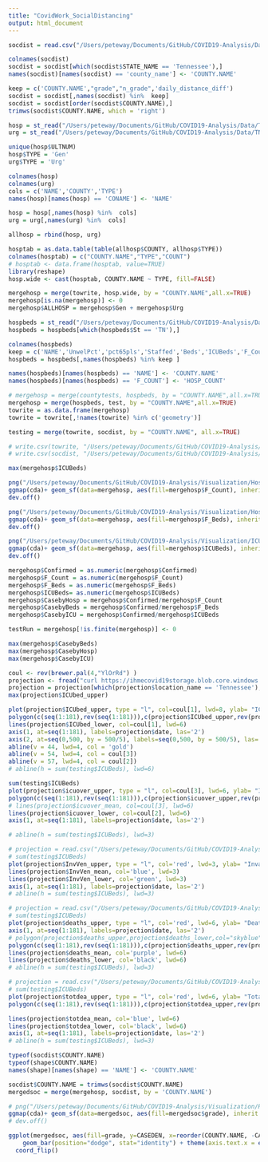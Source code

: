```yaml
---
title: "CovidWork_SocialDistancing"
output: html_document
---
```


```r
socdist = read.csv("/Users/peteway/Documents/GitHub/COVID19-Analysis/Data/Social_Distancing.csv")

colnames(socdist)
socdist = socdist[which(socdist$STATE_NAME == 'Tennessee'),]
names(socdist)[names(socdist) == 'county_name'] <- 'COUNTY.NAME'

keep = c('COUNTY.NAME',"grade","n_grade",'daily_distance_diff')
socdist = socdist[,names(socdist) %in%  keep]
socdist = socdist[order(socdist$COUNTY.NAME),]
trimws(socdist$COUNTY.NAME, which = 'right')

```

```r
hosp = st_read("/Users/peteway/Documents/GitHub/COVID19-Analysis/Data/TN_MedicalResources/TN_GenMedicalAndSurgicalHospitals_withCounty.shp")
urg = st_read("/Users/peteway/Documents/GitHub/COVID19-Analysis/Data/TN_MedicalResources/TN_UrgentCareFacilities.shp")

unique(hosp$ULTNUM)
hosp$TYPE = 'Gen'
urg$TYPE = 'Urg'

colnames(hosp)
colnames(urg)
cols = c('NAME','COUNTY','TYPE')
names(hosp)[names(hosp) == 'CONAME'] <- 'NAME'

hosp = hosp[,names(hosp) %in%  cols]
urg = urg[,names(urg) %in%  cols]

allhosp = rbind(hosp, urg)

hosptab = as.data.table(table(allhosp$COUNTY, allhosp$TYPE))
colnames(hosptab) = c("COUNTY.NAME","TYPE","COUNT")
# hosptab <- data.frame(hosptab, value=TRUE)
library(reshape)
hosp.wide <- cast(hosptab, COUNTY.NAME ~ TYPE, fill=FALSE)

mergehosp = merge(towrite, hosp.wide, by = "COUNTY.NAME",all.x=TRUE)
mergehosp[is.na(mergehosp)] <- 0
mergehosp$ALLHOSP = mergehosp$Gen + mergehosp$Urg

```

```r
hospbeds = st_read("/Users/peteway/Documents/GitHub/COVID19-Analysis/Data/HospitalBeds/HospitalBeds.shp")
hospbeds = hospbeds[which(hospbeds$St == 'TN'),]

colnames(hospbeds)
keep = c('NAME','UnwelPct','pct65pls','Staffed','Beds','ICUBeds','F_Count','F_Staffed','F_Beds','F_ICUBeds', 'geometry')
hospbeds = hospbeds[,names(hospbeds) %in% keep ]

names(hospbeds)[names(hospbeds) == 'NAME'] <- 'COUNTY.NAME'
names(hospbeds)[names(hospbeds) == 'F_COUNT'] <- 'HOSP_COUNT'

# mergehosp = merge(countytests, hospbeds, by = "COUNTY.NAME",all.x=TRUE)
mergehosp = merge(hospbeds, test, by = "COUNTY.NAME",all.x=TRUE)
towrite = as.data.frame(mergehosp)
towrite = towrite[,!names(towrite) %in% c('geometry')]

testing = merge(towrite, socdist, by = "COUNTY.NAME", all.x=TRUE)

# write.csv(towrite, "/Users/peteway/Documents/GitHub/COVID19-Analysis/Data/MergedData.csv")
# write.csv(socdist, "/Users/peteway/Documents/GitHub/COVID19-Analysis/Data/SocData.csv")

```

```r
max(mergehosp$ICUBeds)

png("/Users/peteway/Documents/GitHub/COVID19-Analysis/Visualization/Hospitals.png", width=9,height=4,units='in', res=600,bg = 'transparent')
ggmap(cda)+ geom_sf(data=mergehosp, aes(fill=mergehosp$F_Count), inherit.aes= FALSE) + scale_fill_gradient(low = "blue", high = "red","Hospital Count", limits=c(1,10), breaks = seq(0,11,by=2),labels = seq(0,11,by=2), na.value = "black") + xlab("Longitude") + ylab("Latitude")
dev.off()

png("/Users/peteway/Documents/GitHub/COVID19-Analysis/Visualization/HospBeds.png", width=9,height=4,units='in', res=600,bg = 'transparent')
ggmap(cda)+ geom_sf(data=mergehosp, aes(fill=mergehosp$F_Beds), inherit.aes= FALSE) + scale_fill_gradient(low = "blue", high = "red","Hospital Beds", limits=c(1,4000), breaks = seq(0,4000,by=1000),labels = seq(0,4000,by=1000), na.value = "black") + xlab("Longitude") + ylab("Latitude")
dev.off()

png("/Users/peteway/Documents/GitHub/COVID19-Analysis/Visualization/ICUBeds.png", width=9,height=4,units='in', res=600,bg = 'transparent')
ggmap(cda)+ geom_sf(data=mergehosp, aes(fill=mergehosp$ICUBeds), inherit.aes= FALSE) + scale_fill_gradient(low = "blue", high = "red","ICU Beds", limits=c(1,400), breaks = seq(0,400,by=100),labels = seq(0,400,by=100), na.value = "black") + xlab("Longitude") + ylab("Latitude")
dev.off()
```

```r
mergehosp$Confirmed = as.numeric(mergehosp$Confirmed)
mergehosp$F_Count = as.numeric(mergehosp$F_Count)
mergehosp$F_Beds = as.numeric(mergehosp$F_Beds)
mergehosp$ICUBeds= as.numeric(mergehosp$ICUBeds)
mergehosp$CasebyHosp = mergehosp$Confirmed/mergehosp$F_Count
mergehosp$CasebyBeds = mergehosp$Confirmed/mergehosp$F_Beds
mergehosp$CasebyICU = mergehosp$Confirmed/mergehosp$ICUBeds

testRun = mergehosp[!is.finite(mergehosp)] <- 0

max(mergehosp$CasebyBeds)
max(mergehosp$CasebyHosp)
max(mergehosp$CasebyICU)
```

```r
coul <- rev(brewer.pal(4,"YlOrRd") )
projection <- fread("curl https://ihmecovid19storage.blob.core.windows.net/latest/ihme-covid19.zip | tar -xf- --to-stdout *Hospitalization_all_locs.csv")
projection = projection[which(projection$location_name == 'Tennessee'),]
max(projection$ICUbed_upper)

plot(projection$ICUbed_upper, type = "l", col=coul[1], lwd=8, ylab= "ICU Beds", xlab= "", xaxt="n", ylim = c(0,500), yaxt="n")
polygon(c(seq(1:181),rev(seq(1:181))),c(projection$ICUbed_upper,rev(projection$ICUbed_lower)),col="red", border = NA)
lines(projection$ICUbed_lower, col=coul[1], lwd=6)
axis(1, at=seq(1:181), labels=projection$date, las='2')
axis(2, at=seq(0,500, by = 500/5), labels=seq(0,500, by = 500/5), las='2')
abline(v = 44, lwd=4, col = 'gold')
abline(v = 54, lwd=4, col = coul[3])
abline(v = 57, lwd=4, col = coul[2])
# abline(h = sum(testing$ICUBeds), lwd=6)
```

```r
sum(testing$ICUBeds)
plot(projection$icuover_upper, type = "l", col=coul[3], lwd=6, ylab= "ICU Beds Over Capacity", xlab= "", xaxt="n")
polygon(c(seq(1:181),rev(seq(1:181))),c(projection$icuover_upper,rev(projection$icuover_lower)),col=coul[1], border = NA)
# lines(projection$icuover_mean, col=coul[3], lwd=6)
lines(projection$icuover_lower, col=coul[2], lwd=6)
axis(1, at=seq(1:181), labels=projection$date, las='2')

# abline(h = sum(testing$ICUBeds), lwd=3)
```


```r
# projection = read.csv("/Users/peteway/Documents/GitHub/COVID19-Analysis/Data/OutbreakProjections/Hospitalization_all_locs.csv")
# sum(testing$ICUBeds)
plot(projection$InvVen_upper, type = "l", col='red', lwd=3, ylab= "Invasive Ventilators Required", xlab= "", xaxt="n")
lines(projection$InvVen_mean, col='blue', lwd=3)
lines(projection$InvVen_lower, col='green', lwd=3)
axis(1, at=seq(1:181), labels=projection$date, las='2')
# abline(h = sum(testing$ICUBeds), lwd=3)
```

```r
# projection = read.csv("/Users/peteway/Documents/GitHub/COVID19-Analysis/Data/OutbreakProjections/Hospitalization_all_locs.csv")
# sum(testing$ICUBeds)
plot(projection$deaths_upper, type = "l", col='red', lwd=6, ylab= "Deaths Projected", xlab= "", xaxt="n")
axis(1, at=seq(1:181), labels=projection$date, las='2')
# polygon(projection$deaths_upper,projection$deaths_lower,col="skyblue")
polygon(c(seq(1:181),rev(seq(1:181))),c(projection$deaths_upper,rev(projection$deaths_lower)),col="orange", border = NA)
lines(projection$deaths_mean, col='purple', lwd=6)
lines(projection$deaths_lower, col='black', lwd=6)
# abline(h = sum(testing$ICUBeds), lwd=3)
```

```r
# projection = read.csv("/Users/peteway/Documents/GitHub/COVID19-Analysis/Data/OutbreakProjections/Hospitalization_all_locs.csv")
# sum(testing$ICUBeds)
plot(projection$totdea_upper, type = "l", col='red', lwd=6, ylab= "Total Deaths Projected", xlab= "", xaxt="n")
polygon(c(seq(1:181),rev(seq(1:181))),c(projection$totdea_upper,rev(projection$totdea_lower)),col="orange", border = NA)

lines(projection$totdea_mean, col='blue', lwd=6)
lines(projection$totdea_lower, col='black', lwd=6)
axis(1, at=seq(1:181), labels=projection$date, las='2')
# abline(h = sum(testing$ICUBeds), lwd=3)
```


```r
typeof(socdist$COUNTY.NAME)
typeof(shape$COUNTY.NAME)
names(shape)[names(shape) == 'NAME'] <- 'COUNTY.NAME' 

socdist$COUNTY.NAME = trimws(socdist$COUNTY.NAME)
mergedsoc = merge(mergehosp, socdist, by = 'COUNTY.NAME')
```

```r
# png("/Users/peteway/Documents/GitHub/COVID19-Analysis/Visualization/RatingMap.png", width=9,height=9,units='in', res=600,bg = 'transparent')
ggmap(cda)+ geom_sf(data=mergedsoc, aes(fill=mergedsoc$grade), inherit.aes= FALSE) + xlab("Longitude") + ylab("Latitude") + scale_fill_brewer(type='qual', palette = 'YlOrRd', name = "Social Distancing Grade")
# dev.off()
```

```r
ggplot(mergedsoc, aes(fill=grade, y=CASEDEN, x=reorder(COUNTY.NAME, -CASEDEN))) + 
    geom_bar(position="dodge", stat="identity") + theme(axis.text.x = element_text(angle = 90), axis.ticks = element_blank()) + scale_y_continuous(breaks = seq(0,1.2,by=.2), labels = seq(0,1.2,by=.2), limits = c(0,1.2)) + ylab("Cases by Population Density") + xlab("County") +
  coord_flip()
```

